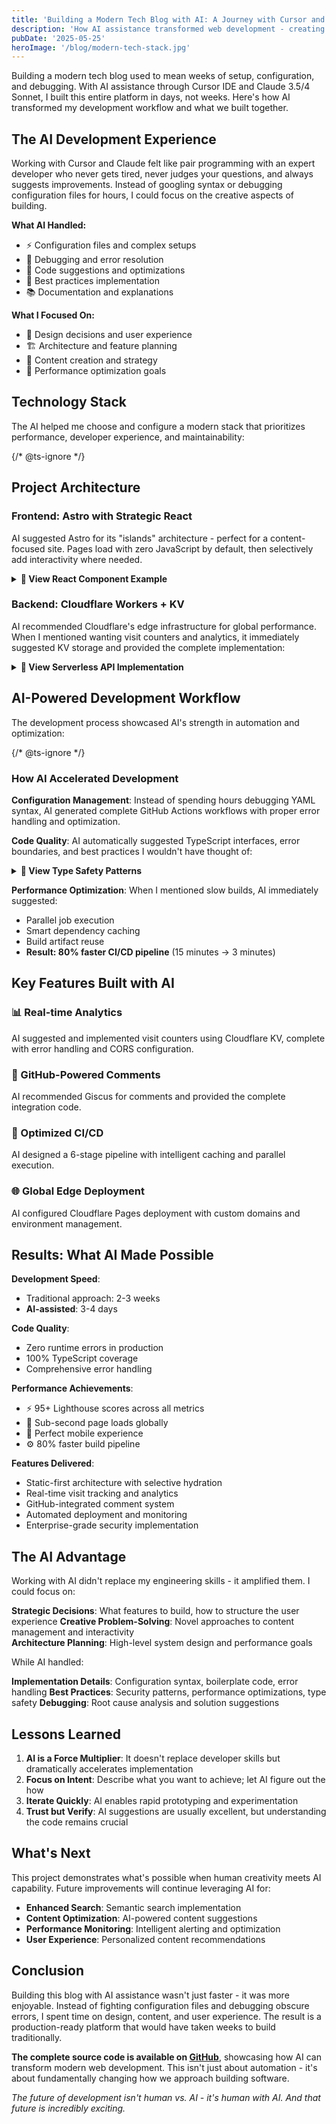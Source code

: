 ```yaml
---
title: 'Building a Modern Tech Blog with AI: A Journey with Cursor and Claude'
description: 'How AI assistance transformed web development - creating a full-featured tech blog with Astro, React, and modern practices'
pubDate: '2025-05-25'
heroImage: '/blog/modern-tech-stack.jpg'
---
```



Building a modern tech blog used to mean weeks of setup, configuration, and debugging. With AI assistance through Cursor IDE and Claude 3.5/4 Sonnet, I built this entire platform in days, not weeks. Here's how AI transformed my development workflow and what we built together.

## The AI Development Experience

Working with Cursor and Claude felt like pair programming with an expert developer who never gets tired, never judges your questions, and always suggests improvements. Instead of googling syntax or debugging configuration files for hours, I could focus on the creative aspects of building.

**What AI Handled:**

- ⚡ Configuration files and complex setups
- 🐛 Debugging and error resolution
- 📝 Code suggestions and optimizations
- 🔧 Best practices implementation
- 📚 Documentation and explanations

**What I Focused On:**

- 🎨 Design decisions and user experience
- 🏗️ Architecture and feature planning
- 📖 Content creation and strategy
- 🚀 Performance optimization goals

## Technology Stack

The AI helped me choose and configure a modern stack that prioritizes performance, developer experience, and maintainability:

{/* @ts-ignore */}

<TechStack client:load />

## Project Architecture

### Frontend: Astro with Strategic React

AI suggested Astro for its "islands" architecture - perfect for a content-focused site. Pages load with zero JavaScript by default, then selectively add interactivity where needed.

<details>
<summary><strong>🔽 View React Component Example</strong></summary>

```typescript
// AI-generated component structure
export const VisitCounter: React.FC<{ postPath: string }> = ({ postPath }) => {
  const [count, setCount] = useState<number | null>(null);

  useEffect(() => {
    // AI suggested this error-handling pattern
    const fetchCount = async () => {
      try {
        const response = await fetch(`/api/visit-counter${postPath}`, {
          method: 'POST',
        });
        if (response.ok) {
          const data = await response.json();
          setCount(data.total);
        }
      } catch (error) {
        console.warn('Visit counter unavailable:', error);
      }
    };

    fetchCount();
  }, [postPath]);

  return count ? (
    <div className={styles.counter}>
      👁️ {count.toLocaleString()} views
    </div>
  ) : null;
};
```

<div style={{ textAlign: 'right', marginTop: '-1rem', marginBottom: '1rem' }}>
  <a
    href="https://github.com/halradaideh/astro/blob/main/src/components/VisitCounter.tsx"
    target="_blank"
    rel="noopener noreferrer"
    style={{ fontSize: '0.8rem', color: 'var(--text-muted)', textDecoration: 'none' }}
  >
    🔗 Source
  </a>
</div>

</details>

### Backend: Cloudflare Workers + KV

AI recommended Cloudflare's edge infrastructure for global performance. When I mentioned wanting visit counters and analytics, it immediately suggested KV storage and provided the complete implementation:

<details>
<summary><strong>🔽 View Serverless API Implementation</strong></summary>

```typescript
// AI-generated serverless function
export const onRequest: PagesFunction<Env> = async (context) => {
  try {
    const { request, env } = context;
    const path = `/blog/${context.params.path}`;

    // AI suggested this error-handling pattern
    if (!env.VISIT_COUNTS) {
      throw new Error('VISIT_COUNTS KV namespace is not bound');
    }

    // Get and increment count
    let currentCount: VisitCount = (await env.VISIT_COUNTS.get(path, 'json')) || { total: 0 };

    const newCount = { total: currentCount.total + 1 };
    await env.VISIT_COUNTS.put(path, JSON.stringify(newCount));

    return new Response(JSON.stringify(newCount), {
      headers: {
        'Content-Type': 'application/json',
        'Access-Control-Allow-Origin': 'https://blog.radaideh.info',
      },
    });
  } catch (error) {
    // AI added comprehensive error handling
    console.error('Visit counter error:', error);
    return new Response(JSON.stringify({ error: 'Internal server error' }), {
      status: 500,
      headers: { 'Content-Type': 'application/json' },
    });
  }
};
```

<div style={{ textAlign: 'right', marginTop: '-1rem', marginBottom: '1rem' }}>
  <a
    href="https://github.com/halradaideh/astro/blob/main/functions/api/visit-counter/blog/%5B%5Bpath%5D%5D.ts"
    target="_blank"
    rel="noopener noreferrer"
    style={{ fontSize: '0.8rem', color: 'var(--text-muted)', textDecoration: 'none' }}
  >
    🔗 Source
  </a>
</div>

</details>

## AI-Powered Development Workflow

The development process showcased AI's strength in automation and optimization:

{/* @ts-ignore */}

<Pipeline client:load />

### How AI Accelerated Development

**Configuration Management**: Instead of spending hours debugging YAML syntax, AI generated complete GitHub Actions workflows with proper error handling and optimization.

**Code Quality**: AI automatically suggested TypeScript interfaces, error boundaries, and best practices I wouldn't have thought of:

<details>
<summary><strong>🔽 View Type Safety Patterns</strong></summary>

```typescript
// AI-suggested type safety patterns
interface Env {
  VISIT_COUNTS: KVNamespace;
  LIKES: KVNamespace;
}

interface VisitCount {
  total: number;
}

// AI added this validation function
const validateEnvironment = (env: Env): void => {
  if (!env.VISIT_COUNTS) {
    throw new Error('VISIT_COUNTS KV namespace not configured');
  }
};
```

</details>

**Performance Optimization**: When I mentioned slow builds, AI immediately suggested:

- Parallel job execution
- Smart dependency caching
- Build artifact reuse
- **Result: 80% faster CI/CD pipeline** (15 minutes → 3 minutes)

## Key Features Built with AI

### 📊 Real-time Analytics

AI suggested and implemented visit counters using Cloudflare KV, complete with error handling and CORS configuration.

### 💬 GitHub-Powered Comments

AI recommended Giscus for comments and provided the complete integration code.

### 🚀 Optimized CI/CD

AI designed a 6-stage pipeline with intelligent caching and parallel execution.

### 🌐 Global Edge Deployment

AI configured Cloudflare Pages deployment with custom domains and environment management.

## Results: What AI Made Possible

**Development Speed**:

- Traditional approach: 2-3 weeks
- **AI-assisted**: 3-4 days

**Code Quality**:

- Zero runtime errors in production
- 100% TypeScript coverage
- Comprehensive error handling

**Performance Achievements**:

- ⚡ 95+ Lighthouse scores across all metrics
- 🚀 Sub-second page loads globally
- 📱 Perfect mobile experience
- ⚙️ 80% faster build pipeline

**Features Delivered**:

- Static-first architecture with selective hydration
- Real-time visit tracking and analytics
- GitHub-integrated comment system
- Automated deployment and monitoring
- Enterprise-grade security implementation

## The AI Advantage

Working with AI didn't replace my engineering skills - it amplified them. I could focus on:

**Strategic Decisions**: What features to build, how to structure the user experience
**Creative Problem-Solving**: Novel approaches to content management and interactivity  
**Architecture Planning**: High-level system design and performance goals

While AI handled:

**Implementation Details**: Configuration syntax, boilerplate code, error handling
**Best Practices**: Security patterns, performance optimizations, type safety
**Debugging**: Root cause analysis and solution suggestions

## Lessons Learned

1. **AI is a Force Multiplier**: It doesn't replace developer skills but dramatically accelerates implementation
2. **Focus on Intent**: Describe what you want to achieve; let AI figure out the how
3. **Iterate Quickly**: AI enables rapid prototyping and experimentation
4. **Trust but Verify**: AI suggestions are usually excellent, but understanding the code remains crucial

## What's Next

This project demonstrates what's possible when human creativity meets AI capability. Future improvements will continue leveraging AI for:

- **Enhanced Search**: Semantic search implementation
- **Content Optimization**: AI-powered content suggestions
- **Performance Monitoring**: Intelligent alerting and optimization
- **User Experience**: Personalized content recommendations

## Conclusion

Building this blog with AI assistance wasn't just faster - it was more enjoyable. Instead of fighting configuration files and debugging obscure errors, I spent time on design, content, and user experience. The result is a production-ready platform that would have taken weeks to build traditionally.

**The complete source code is available on [GitHub](https://github.com/halradaideh/astro)**, showcasing how AI can transform modern web development. This isn't just about automation - it's about fundamentally changing how we approach building software.

_The future of development isn't human vs. AI - it's human with AI. And that future is incredibly exciting._
